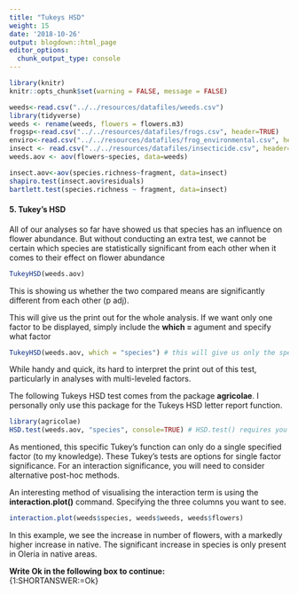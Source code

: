 ```yaml
---
title: "Tukeys HSD"
weight: 15
date: '2018-10-26'
output: blogdown::html_page
editor_options:
  chunk_output_type: console
---
```

```r
library(knitr)
knitr::opts_chunk$set(warning = FALSE, message = FALSE)
```
```r
weeds<-read.csv("../../resources/datafiles/weeds.csv")
library(tidyverse)
weeds <- rename(weeds, flowers = flowers.m3)
frogsp<-read.csv("../../resources/datafiles/frogs.csv", header=TRUE)
enviro<-read.csv("../../resources/datafiles/frog_environmental.csv", header=TRUE)
insect <- read.csv("../../resources/datafiles/insecticide.csv", header=TRUE)
weeds.aov <- aov(flowers~species, data=weeds)

insect.aov<-aov(species.richness~fragment, data=insect)
shapiro.test(insect.aov$residuals)
bartlett.test(species.richness ~ fragment, data=insect)
```
#### 5. Tukey's HSD  

All of our analyses so far have showed us that species has an influence on flower abundance. But without conducting an extra test, we cannot be certain which species are statistically significant from each other when it comes to their effect on flower abundance

```r
TukeyHSD(weeds.aov) 
```

This is showing us whether the two compared means are significantly different from each other (p adj).  

This will give us the print out for the whole analysis. If we want only one factor to be displayed, simply include the **which = ** agument and specify what factor

```r
TukeyHSD(weeds.aov, which = "species") # this will give us only the species column
```

While handy and quick, its hard to interpret the print out of this test, particularly in analyses with multi-leveled factors.  

The following Tukeys HSD test comes from the package **agricolae**. I personally only use this package for the Tukeys HSD letter report function.

```r
library(agricolae)
HSD.test(weeds.aov, "species", console=TRUE) # HSD.test() requires you to state the factor, as well as print the output to the console (console=TRUE)
```

As mentioned, this specific Tukey's function can only do a single specified factor (to my knowledge). These Tukey's tests are options for single factor significance. For an interaction significance, you will need to consider alternative post-hoc methods.  

An interesting method of visualising the interaction term is using the **interaction.plot()** command. Specifying the three columns you want to see. 

```r
interaction.plot(weeds$species, weeds$weeds, weeds$flowers)
```

In this example, we see the increase in number of flowers, with a markedly higher increase in native. The significant increase in species is only present in Oleria in native areas.


**Write Ok in the following box to continue:**  
{1:SHORTANSWER:=Ok}
